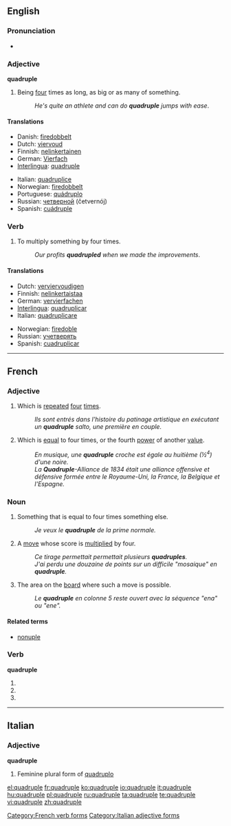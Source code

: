 {{wikipedia}}
==English==
{{coefficient}}

===Pronunciation===
* {{rhymes|uːpəl}}

===Adjective===
'''quadruple'''

# Being [[four]] times as long, as big or as many of something.
#: ''He's quite an athlete and can do '''quadruple''' jumps with ease''.

====Translations====
{{top}}
* Danish: [[firedobbelt]]
* Dutch: [[viervoud]]
* Finnish: [[nelinkertainen]]
* German: [[Vierfach]]
* [[Interlingua]]: [[#Interlingua|quadruple]]
{{mid}}
* Italian: [[quadruplice]]
* Norwegian: [[firedobbelt]]
* Portuguese: [[quádruplo]]
* Russian: [[четверной]] (četvernój)
* Spanish: [[cuádruple]]
{{bottom}}

===Verb===
{{en-verb|quadruples|quadrupling|quadrupled|quadrupled}}

# To multiply something by four times.
#: ''Our profits '''quadrupled''' when we made the improvements''.

====Translations====
{{top}}
* Dutch: [[verviervoudigen]]
* Finnish: [[nelinkertaistaa]]
* German: [[vervierfachen]]
* [[Interlingua]]: [[quadruplicar]]
* Italian: [[quadruplicare]]
{{mid}}
* Norwegian: [[firedoble]]
* Russian: [[учетверять]]
* Spanish: [[cuadruplicar]]
{{bottom}}

----

==French==

===Adjective===
{{fr-adj|f=quadruple}}

# Which is [[repeat]]ed [[four]] [[times]].
#: ''Ils sont entrés dans l'histoire du patinage artistique en exécutant un '''quadruple''' salto, une première en couple.''
# {{mostly|music|lang=fr}} Which is [[equal]] to four times, or the fourth [[power]] of another [[value]].
#: ''En musique, une '''quadruple''' croche est égale au huitième (½<sup>4</sup>) d'une noire.''
#: ''La '''Quadruple'''-Alliance de 1834 était une alliance offensive et défensive formée entre le Royaume-Uni, la France, la Belgique et l'Espagne.''

===Noun===
{{fr-noun|m}}

# Something that is equal to four times something else.
#: ''Je veux le '''quadruple''' de la prime normale.''
# {{context|[[Scrabble]]}} A [[move]] whose score is [[multiply|multiplied]] by four.
#: ''Ce tirage permettait permettait plusieurs '''quadruples'''.''
#: ''J'ai perdu une douzaine de points sur un difficile "mosaique" en '''quadruple'''.''
# {{context|Scrabble}} The area on the [[board]] where such a move is possible.
#: ''Le '''quadruple''' en colonne 5 reste ouvert avec la séquence "ena" ou "ene".''

====Related terms====
* [[nonuple]]

===Verb===
'''quadruple'''

# {{form of|First- and third-person singular indicative present|[[quadrupler]]}}
# {{form of|First- and third-person singular subjunctive present|[[quadrupler]]}}
# {{form of|Ordinary second-person singular imperative present|[[quadrupler]]}}

[[Category:French verb forms]]

----

==Italian==

===Adjective===
'''quadruple''' {{f}}

# Feminine plural form of [[quadruplo]]

[[Category:Italian adjective forms]]

[[el:quadruple]]
[[fr:quadruple]]
[[ko:quadruple]]
[[io:quadruple]]
[[it:quadruple]]
[[hu:quadruple]]
[[pl:quadruple]]
[[ru:quadruple]]
[[ta:quadruple]]
[[te:quadruple]]
[[vi:quadruple]]
[[zh:quadruple]]